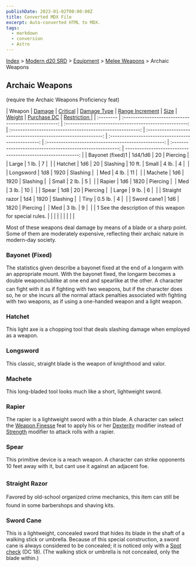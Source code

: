 ```yaml
---
publishDate: 2023-01-02T00:00:00Z
title: Converted MDX File
excerpt: Auto-converted HTML to MDX.
tags:
  - markdown
  - conversion
  - Astro
---
```






[Index](-index) > [Modern d20 SRD](modern-d20-srd-index) > [Equipment](modern-d20-srd-equipment-index) > [Melee Weapons](modern-d20-srd-equipment-weapons-melee) > Archaic Weapons 




## Archaic Weapons


(require the Archaic Weapons Proficiency feat)


| Weapon | [Damage](modern-d20-srd-equipment-weapons-melee) | [Critical](modern-d20-srd-equipment-weapons-melee) | [Damage Type](modern-d20-srd-equipment-weapons-melee) | [Range Increment](modern-d20-srd-equipment-weapons-melee) | [Size](modern-d20-srd-equipment-weapons-melee) | [Weight](modern-d20-srd-equipment-weapons-melee) | [Purchase DC](modern-d20-srd-equipment-weapons-melee) | [Restriction
  ](modern-d20-srd-equipment-weapons-melee) |
| :-------- | :--------------------------------------------------: | :----------------------------------------------------: | :-------------------------------------------------------: | :-----------------------------------------------------------: | :------------------------------------------------: | :--------------------------------------------------: | :-------------------------------------------------------: | ----------------------------------------------------------: |
| Bayonet (fixed)1 | 1d4/1d6 | 20 | Piercing |  | Large | 1 lb. | 7 |  |
| Hatchet | 1d6 | 20 | Slashing | 10 ft. | Small | 4 lb. | 4 |  |
| Longsword | 1d8 | 1920 | Slashing |  | Med | 4 lb. | 11 |  |
| Machete | 1d6 | 1920 | Slashing |  | Small | 2 lb. | 5 |  |
| Rapier | 1d6 | 1820 | Piercing |  | Med | 3 lb. | 10 |  |
| Spear | 1d8 | 20 | Piercing |  | Large | 9 lb. | 6 |  |
| Straight razor | 1d4 | 1920 | Slashing |  | Tiny | 0.5 lb. | 4 |  |
| Sword cane1 | 1d6 | 1820 | Piercing |  | Med | 3 lb. | 9 |  |
| 1 See the description of this weapon for special rules. |  |  |  |  |  |  |  |  |



Most of these weapons deal damage by means of a blade or a sharp point. Some of them are moderately expensive, reflecting their archaic nature in modern-day society.


### Bayonet (Fixed)


The statistics given describe a bayonet fixed at the end of a longarm with an appropriate mount. With the bayonet fixed, the longarm becomes a double weaponclublike at one end and spearlike at the other. A character can fight with it as if fighting with two weapons, but if the character does so, he or she incurs all the normal attack penalties associated with fighting with two weapons, as if using a one-handed weapon and a light weapon.


### Hatchet


This light axe is a chopping tool that deals slashing damage when employed
  as a weapon.


### Longsword


This classic, straight blade is the weapon of knighthood and valor.


### Machete


This long-bladed tool looks much like a short, lightweight sword.


### Rapier


The rapier is a lightweight sword with a thin blade. A character can select the [Weapon
  Finesse](modern-d20-srd-feats-weapon-finesse) feat to apply his or her [Dexterity](modern-d20-srd-basics-ability-scores) modifier instead of [Strength](modern-d20-srd-basics-ability-scores) modifier to attack rolls with a rapier.


### Spear


This primitive device is a reach weapon. A character can strike opponents 10 feet away with it, but cant use it against an adjacent foe.


### Straight Razor


Favored by old-school organized crime mechanics, this item can still be found in some barbershops and shaving kits.


### Sword Cane


This is a lightweight, concealed sword that hides its blade in the shaft of a walking stick or umbrella. Because of this special construction, a sword cane is always considered to be concealed; it is noticed only with a [Spot](modern-d20-srd-skills-spot) [check](modern-d20-srd-skills-skill-basics-php#skill-check-index) (DC 18). (The walking stick or umbrella is not concealed, only the blade within.)



